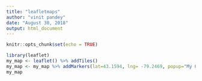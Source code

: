 ```yaml
---
title: "leafletmaps"
author: "vinit pandey"
date: "August 30, 2018"
output: html_document
---
```


```r
knitr::opts_chunk$set(echo = TRUE)
```


```r
library(leaflet)
my_map <- leaflet() %>% addTiles() 
my_map <- my_map %>% addMarkers(lat=43.1594, lng= -79.2469, popup="My Office")
my_map
```

